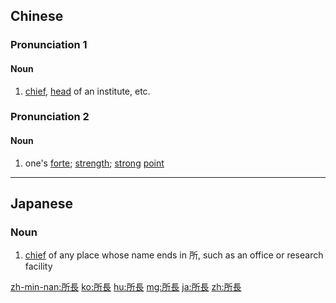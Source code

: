 {{also|所长}}
==Chinese==
{{zh-forms|s=所长}}

===Pronunciation 1===
{{zh-pron
|m=suǒzhǎng
|c=so2 zoeng2
|mn=só͘-tiúⁿ
|cat=n
}}

====Noun====
{{zh-noun}}

# [[chief]], [[head]] of an institute, etc.

===Pronunciation 2===
{{zh-pron
|m=suǒcháng
|cat=n
}}

====Noun====
{{zh-noun}}

# one's [[forte]]; [[strength]]; [[strong]] [[point]]

----

==Japanese==
{{ja-kanjitab|しょ|ちょう|yomi=on}}

===Noun===
{{ja-noun|しょちょう}}

# [[chief]] of any place whose name ends in 所, such as an office or research facility

[[zh-min-nan:所長]]
[[ko:所長]]
[[hu:所長]]
[[mg:所長]]
[[ja:所長]]
[[zh:所長]]